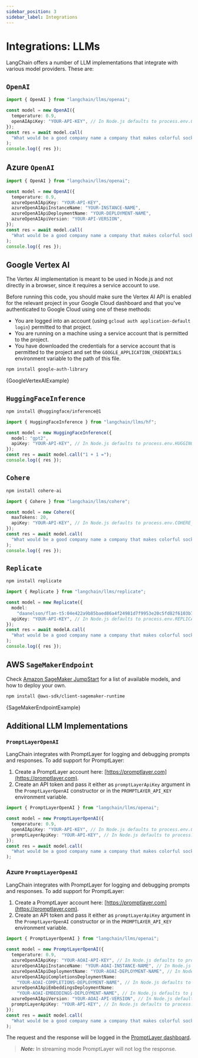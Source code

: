 ```yaml
---
sidebar_position: 3
sidebar_label: Integrations
---
```



# Integrations: LLMs

LangChain offers a number of LLM implementations that integrate with various model providers. These are:

## `OpenAI`

```typescript
import { OpenAI } from "langchain/llms/openai";

const model = new OpenAI({
  temperature: 0.9,
  openAIApiKey: "YOUR-API-KEY", // In Node.js defaults to process.env.OPENAI_API_KEY
});
const res = await model.call(
  "What would be a good company name a company that makes colorful socks?"
);
console.log({ res });
```

## Azure `OpenAI`

```typescript
import { OpenAI } from "langchain/llms/openai";

const model = new OpenAI({
  temperature: 0.9,
  azureOpenAIApiKey: "YOUR-API-KEY",
  azureOpenAIApiInstanceName: "YOUR-INSTANCE-NAME",
  azureOpenAIApiDeploymentName: "YOUR-DEPLOYMENT-NAME",
  azureOpenAIApiVersion: "YOUR-API-VERSION",
});
const res = await model.call(
  "What would be a good company name a company that makes colorful socks?"
);
console.log({ res });
```

## Google Vertex AI

The Vertex AI implementation is meant to be used in Node.js and not
directly in a browser, since it requires a service account to use.

Before running this code, you should make sure the Vertex AI API is
enabled for the relevant project in your Google Cloud dashboard and that you've authenticated to
Google Cloud using one of these methods:

- You are logged into an account (using `gcloud auth application-default login`)
  permitted to that project.
- You are running on a machine using a service account that is permitted
  to the project.
- You have downloaded the credentials for a service account that is permitted
  to the project and set the `GOOGLE_APPLICATION_CREDENTIALS` environment
  variable to the path of this file.

```bash npm2yarn
npm install google-auth-library
```


<CodeBlock language="typescript">{GoogleVertexAIExample}</CodeBlock>

## `HuggingFaceInference`

```bash npm2yarn
npm install @huggingface/inference@1
```

```typescript
import { HuggingFaceInference } from "langchain/llms/hf";

const model = new HuggingFaceInference({
  model: "gpt2",
  apiKey: "YOUR-API-KEY", // In Node.js defaults to process.env.HUGGINGFACEHUB_API_KEY
});
const res = await model.call("1 + 1 =");
console.log({ res });
```

## `Cohere`

```bash npm2yarn
npm install cohere-ai
```

```typescript
import { Cohere } from "langchain/llms/cohere";

const model = new Cohere({
  maxTokens: 20,
  apiKey: "YOUR-API-KEY", // In Node.js defaults to process.env.COHERE_API_KEY
});
const res = await model.call(
  "What would be a good company name a company that makes colorful socks?"
);
console.log({ res });
```

## `Replicate`

```bash npm2yarn
npm install replicate
```

```typescript
import { Replicate } from "langchain/llms/replicate";

const model = new Replicate({
  model:
    "daanelson/flan-t5:04e422a9b85baed86a4f24981d7f9953e20c5fd82f6103b74ebc431588e1cec8",
  apiKey: "YOUR-API-KEY", // In Node.js defaults to process.env.REPLICATE_API_KEY
});
const res = await modelA.call(
  "What would be a good company name a company that makes colorful socks?"
);
console.log({ res });
```

## AWS `SageMakerEndpoint`

Check [Amazon SageMaker JumpStart](https://aws.amazon.com/sagemaker/jumpstart/) for a list of available models, and how to deploy your own.

```bash npm2yarn
npm install @aws-sdk/client-sagemaker-runtime
```


<CodeBlock language="typescript">{SageMakerEndpointExample}</CodeBlock>

## Additional LLM Implementations

### `PromptLayerOpenAI`

LangChain integrates with PromptLayer for logging and debugging prompts and responses. To add support for PromptLayer:

1. Create a PromptLayer account here: [https://promptlayer.com](https://promptlayer.com).
2. Create an API token and pass it either as `promptLayerApiKey` argument in the `PromptLayerOpenAI` constructor or in the `PROMPTLAYER_API_KEY` environment variable.

```typescript
import { PromptLayerOpenAI } from "langchain/llms/openai";

const model = new PromptLayerOpenAI({
  temperature: 0.9,
  openAIApiKey: "YOUR-API-KEY", // In Node.js defaults to process.env.OPENAI_API_KEY
  promptLayerApiKey: "YOUR-API-KEY", // In Node.js defaults to process.env.PROMPTLAYER_API_KEY
});
const res = await model.call(
  "What would be a good company name a company that makes colorful socks?"
);
```

### Azure `PromptLayerOpenAI`

LangChain integrates with PromptLayer for logging and debugging prompts and responses. To add support for PromptLayer:

1. Create a PromptLayer account here: [https://promptlayer.com](https://promptlayer.com).
2. Create an API token and pass it either as `promptLayerApiKey` argument in the `PromptLayerOpenAI` constructor or in the `PROMPTLAYER_API_KEY` environment variable.

```typescript
import { PromptLayerOpenAI } from "langchain/llms/openai";

const model = new PromptLayerOpenAI({
  temperature: 0.9,
  azureOpenAIApiKey: "YOUR-AOAI-API-KEY", // In Node.js defaults to process.env.AZURE_OPENAI_API_KEY
  azureOpenAIApiInstanceName: "YOUR-AOAI-INSTANCE-NAME", // In Node.js defaults to process.env.AZURE_OPENAI_API_INSTANCE_NAME
  azureOpenAIApiDeploymentName: "YOUR-AOAI-DEPLOYMENT-NAME", // In Node.js defaults to process.env.AZURE_OPENAI_API_DEPLOYMENT_NAME
  azureOpenAIApiCompletionsDeploymentName:
    "YOUR-AOAI-COMPLETIONS-DEPLOYMENT-NAME", // In Node.js defaults to process.env.AZURE_OPENAI_API_COMPLETIONS_DEPLOYMENT_NAME
  azureOpenAIApiEmbeddingsDeploymentName:
    "YOUR-AOAI-EMBEDDINGS-DEPLOYMENT-NAME", // In Node.js defaults to process.env.AZURE_OPENAI_API_EMBEDDINGS_DEPLOYMENT_NAME
  azureOpenAIApiVersion: "YOUR-AOAI-API-VERSION", // In Node.js defaults to process.env.AZURE_OPENAI_API_VERSION
  promptLayerApiKey: "YOUR-API-KEY", // In Node.js defaults to process.env.PROMPTLAYER_API_KEY
});
const res = await model.call(
  "What would be a good company name a company that makes colorful socks?"
);
```

The request and the response will be logged in the [PromptLayer dashboard](https://promptlayer.com/home).

> **_Note:_** In streaming mode PromptLayer will not log the response.
